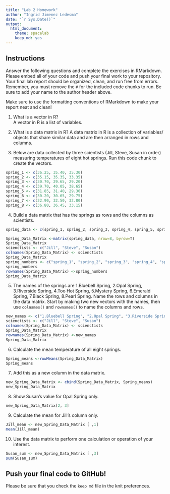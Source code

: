 ```yaml
---
title: "Lab 2 Homework"
author: "Ingrid Jimenez Ledesma"
date: "`r Sys.Date()`"
output:
  html_document: 
    theme: spacelab
    keep_md: yes
---
```


## Instructions
Answer the following questions and complete the exercises in RMarkdown. Please embed all of your code and push your final work to your repository. Your final lab report should be organized, clean, and run free from errors. Remember, you must remove the `#` for the included code chunks to run. Be sure to add your name to the author header above.  

Make sure to use the formatting conventions of RMarkdown to make your report neat and clean!  

1. What is a vector in R?  
A vector in R is a list of variables. 

2. What is a data matrix in R? 
A data matrix in R is a collection of variables/ objects that share similar data and are then arranged in rows and columns.

3. Below are data collected by three scientists (Jill, Steve, Susan in order) measuring temperatures of eight hot springs. Run this code chunk to create the vectors.  
```r
spring_1 <- c(36.25, 35.40, 35.30)
spring_2 <- c(35.15, 35.35, 33.35)
spring_3 <- c(30.70, 29.65, 29.20)
spring_4 <- c(39.70, 40.05, 38.65)
spring_5 <- c(31.85, 31.40, 29.30)
spring_6 <- c(30.20, 30.65, 29.75)
spring_7 <- c(32.90, 32.50, 32.80)
spring_8 <- c(36.80, 36.45, 33.15)
```

4. Build a data matrix that has the springs as rows and the columns as scientists.  

```r
spring_data <- c(spring_1, spring_2, spring_3, spring_4, spring_5, spring_6, spring_7, spring_8)
```
```r
Spring_Data_Matrix <-matrix(spring_data, nrow=8, byrow=T)
Spring_Data_Matrix
scienctists <- c("Jill", "Steve", "Susan") 
colnames(Spring_Data_Matrix) <- scienctists
Spring_Data_Matrix
spring_numbers <- c("spring_1", "spring_2", "spring_3", "spring_4", "spring_5", "spring_6", "spring_7", "spring_8") 
spring_numbers
rownames(Spring_Data_Matrix) <-spring_numbers
Spring_Data_Matrix
```

5. The names of the springs are 1.Bluebell Spring, 2.Opal Spring, 3.Riverside Spring, 4.Too Hot Spring, 5.Mystery Spring, 6.Emerald Spring, 7.Black Spring, 8.Pearl Spring. Name the rows and columns in the data matrix. Start by making two new vectors with the names, then use `colnames()` and `rownames()` to name the columns and rows.
```r
new_names <- c("1.Bluebell Spring", "2.Opal Spring", "3.Riverside Spring", "4.Too Hot Spring", "5.Mystery Spring", "6.Emerald Spring", "7.Black Spring", "8.Pearl Spring")
scienctists <- c("Jill", "Steve", "Susan")
colnames(Spring_Data_Matrix) <- scienctists
Spring_Data_Matrix
rownames(Spring_Data_Matrix) <-new_names
Spring_Data_Matrix
```


6. Calculate the mean temperature of all eight springs.
```r
Spring_means <-rowMeans(Spring_Data_Matrix)
Spring_means
```

7. Add this as a new column in the data matrix. 
```r
new_Spring_Data_Matrix <- cbind(Spring_Data_Matrix, Spring_means)
new_Spring_Data_Matrix
```


8. Show Susan's value for Opal Spring only.
```r
new_Spring_Data_Matrix[2, 3]
```



9. Calculate the mean for Jill's column only.  
```r
Jill_mean <- new_Spring_Data_Matrix [ ,1]
mean(Jill_mean)
```


10. Use the data matrix to perform one calculation or operation of your interest.
```r
Susan_sum <- new_Spring_Data_Matrix [ ,3]
sum(Susan_sum)
```


## Push your final code to GitHub!
Please be sure that you check the `keep md` file in the knit preferences.  